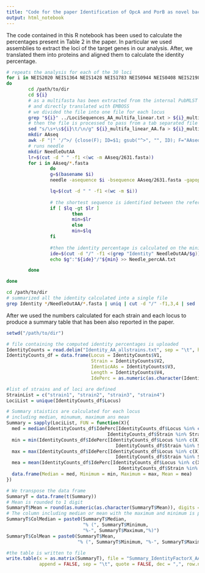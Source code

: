 ```yaml
---
title: "Code for the paper Identification of OpcA and PorB as novel bactericidal antigens of the 4CMenB vaccine contributing to the cross-coverage of meningococcus in mice and humans"
output: html_notebook
---
```


The code contained in this R notebook has been used to calculate the percentages present in Table 2 in the paper.
In particular we used assemblies to extract the loci of the target genes in our analysis. After, we translated them into proteins and aligned them to calculate the identity percentage.

```bash
# repeats the analysis for each of the 30 loci 
for i in NEIS2020 NEIS1364 NEIS1428 NEIS1783 NEIS0944 NEIS0408 NEIS2198 NEIS1963 NEIS1690 NEIS0173 NEIS0073 NEIS1468 NEIS0275 NEIS1487 NEIS1632 NEIS0101 NEIS1271 NEIS1687 NEIS0210 NEIS2075 NEIS1246 NEIS0612 NEIS1462 NEIS0172 NEIS1066 NEIS0596 NEIS1634 NEIS0653 NEIS0196 NEIS1065
do
        cd /path/to/dir
        cd ${i}
        # as a multifasta has been extracted from the internal PubMLST
        # and directly translated with EMBOSS
        # we divided the file into one file for each locus
        grep "${i}" ../LociSequences_AA_multifa_linear.txt > ${i}_multifa_linear_AA.fa
        # then the file is processed to pass from a tab separated file to a proper fasta file
        sed "s/\s+\s${i}\t/\n/g" ${i}_multifa_linear_AA.fa > ${i}_multifa_AA.fa
        mkdir AAseq
        awk -F "|" '/^>/ {close(F); ID=$1; gsub("^>", "", ID); F="AAseq/"ID".fasta"} {print >> F}' ${i}_multifa_AA.fa
        # runs needle
        mkdir NeedleOutAA
        lr=$(cut -d " " -f1 <(wc -m AAseq/2631.fasta))
        for i in AAseq/*.fasta
                do
                g=$(basename $i)
                needle -asequence $i -bsequence AAseq/2631.fasta -gapopen 10 -gapextend 0.5 -outfile NeedleOutAA/$g

                lq=$(cut -d " " -f1 <(wc -m $i))
                
                # the shortest sequence is identified between the reference and the query (Lr and lq, respectively)
                if [ $lq -gt $lr ]
                        then
                        min=$lr
                        else
                        min=$lq
                fi
                
                #then the identity percentage is calculated on the minimum length between the two sequences
                ide=$(cut -d "/" -f1 <(grep "Identity" NeedleOutAA/$g))
                echo $g":"${ide}"/"${min} >> Needle_percAA.txt

        done

done

cd /path/to/dir
# summarized all the identity calculated into a single file
grep Identity */NeedleOutAA/*.fasta | uniq | cut -d "/" -f1,3,4 | sed 's/\//\t/g;s/.fasta:# Identity:    /\t/g;s/ (/\t/g;s/%)//g' > Identity_AA_allstrains.txt

```

After we used the numbers calculated for each strain and each locus to produce a summary table that has been also reported in the paper.

```r
setwd("/path/to/dir")

# file containing the computed identity percentages is uploaded
IdentityCounts = read.delim("Identity_AA_allstrains.txt", sep = "\t", header = FALSE)
IdentityCounts_df = data.frame(Locus = IdentityCounts$V1,
                               Strain = IdentityCounts$V2,
                               IdenticAAs = IdentityCounts$V3,
                               Length = IdentityCounts$V4,
                               IdePerc = as.numeric(as.character(IdentityCounts$V5)))

#list of strains and of loci are defined
StrainList = c("strain1", "strain2", "strain3", "strain4")
LociList = unique(IdentityCounts_df$Locus)

# Summary staistics are calculated for each locus 
# including median, minumum, maximum ans mean
Summary = sapply(LociList, FUN = function(X){
  med = median(IdentityCounts_df$IdePerc[IdentityCounts_df$Locus %in% c(X) & 
                                     IdentityCounts_df$Strain %in% StrainList])
  min = min(IdentityCounts_df$IdePerc[IdentityCounts_df$Locus %in% c(X) & 
                                        IdentityCounts_df$Strain %in% StrainList])
  max = max(IdentityCounts_df$IdePerc[IdentityCounts_df$Locus %in% c(X) & 
                                        IdentityCounts_df$Strain %in% StrainList])
  mea = mean(IdentityCounts_df$IdePerc[IdentityCounts_df$Locus %in% c(X) & 
                                         IdentityCounts_df$Strain %in% StrainList])
  data.frame(Median = med, Minimum = min, Maximum = max, Mean = mea)
})

# We transpose the data frame
SummaryT = data.frame(t(Summary))
# Mean is rounded to 1 digit
SummaryT$Mean = round(as.numeric(as.character(SummaryT$Mean)), digits = 1)
# The column including median or mean with the maximum and minimum is produced
SummaryT$ColMedian = paste0(SummaryT$Median, 
                            "% (", SummaryT$Minimum, 
                            "%-", SummaryT$Maximum,"%)")
SummaryT$ColMean = paste0(SummaryT$Mean, 
                          "% (", SummaryT$Minimum, "%-", SummaryT$Maximum,"%)")

#the table is written to file
write.table(x = as.matrix(SummaryT), file = "Summary_IdentityFactorX_AAlevel.txt", 
            append = FALSE, sep = "\t", quote = FALSE, dec = ",", row.names = TRUE, col.names = TRUE)
```

